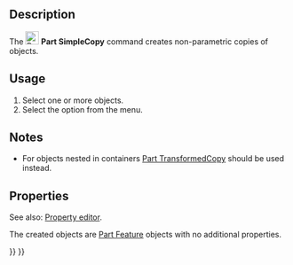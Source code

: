 <languages/>

{{Docnav
|[[Part_ReverseShape|ReverseShape]]
|[[Part_TransformedCopy|TransformedCopy]]
|[[Part_Workbench|Part]]
|IconL=Part_ReverseShape.svg
|IconR=Part_TransformedCopy.svg
|IconC=Workbench_Part.svg
}}

{{GuiCommand
|Name=Part SimpleCopy‎
|MenuLocation=Part → Create a copy → Create simple copy
|Workbenches=[[Part_Workbench|Part]]
|SeeAlso=[[Part_TransformedCopy|Part TransformedCopy]], [[Std_Copy|Std Copy]], [[Std_DuplicateSelection|Std Duplicate Selection]]
}}

==Description==

The [[Image:Part_SimpleCopy.svg|24px]] '''Part SimpleCopy''' command creates non-parametric copies of objects.

==Usage==

# Select one or more objects.
# Select the {{MenuCommand|Part → Create a copy → [[Image:Part_SimpleCopy.svg|16px]] Create simple copy}} option from the menu.

==Notes==

* For objects nested in containers [[Part_TransformedCopy|Part TransformedCopy]] should be used instead.

==Properties==

See also: [[Property_editor|Property editor]].

The created objects are [[Part_Feature|Part Feature]] objects with no additional properties.


{{Docnav
|[[Part_ReverseShape|ReverseShape]]
|[[Part_TransformedCopy|TransformedCopy]]
|[[Part_Workbench|Part]]
|IconL=Part_ReverseShape.svg
|IconR=Part_TransformedCopy.svg
|IconC=Workbench_Part.svg
}}

{{Part_Tools_navi{{#translation:}}}}
{{Userdocnavi{{#translation:}}}}